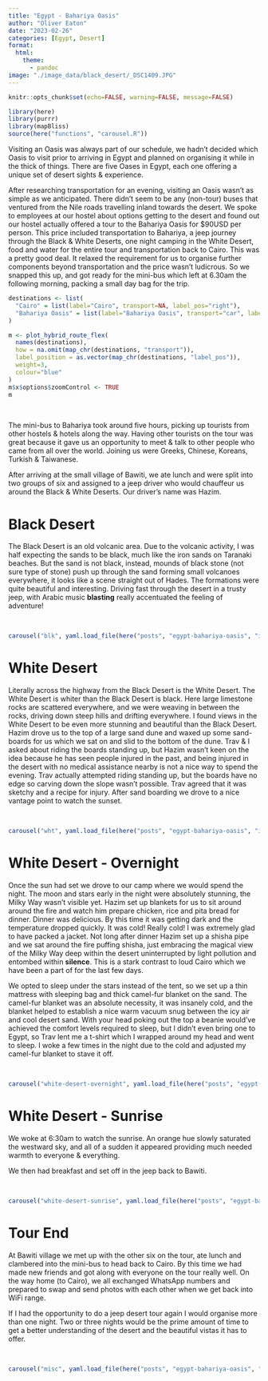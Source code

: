```yaml
---
title: "Egypt - Bahariya Oasis"
author: "Oliver Eaton"
date: "2023-02-26"
categories: [Egypt, Desert]
format: 
  html:
    theme: 
      - pandoc
image: "./image_data/black_desert/_DSC1409.JPG"
---
```


```r
knitr::opts_chunk$set(echo=FALSE, warning=FALSE, message=FALSE)
```

```r
library(here)
library(purrr)
library(mapBliss)
source(here("functions", "carousel.R"))
```

Visiting an Oasis was always part of our schedule, we hadn't decided which Oasis to visit prior to arriving in Egypt and planned on organising it while in the thick of things. There are five Oases in Egypt, each one offering a unique set of desert sights & experience.

After researching transportation for an evening, visiting an Oasis wasn't as simple as we anticipated. There didn't seem to be any (non-tour) buses that ventured from the Nile roads travelling inland towards the desert. We spoke to employees at our hostel about options getting to the desert and found out our hostel actually offered a tour to the Bahariya Oasis for \$90USD per person. This price included transportation to Bahariya, a jeep journey through the Black & White Deserts, one night camping in the White Desert, food and water for the entire tour and transportation back to Cairo. This was a pretty good deal. It relaxed the requirement for us to organise further components beyond transportation and the price wasn't ludicrous. So we snapped this up, and got ready for the mini-bus which left at 6.30am the following morning, packing a small day bag for the trip.

```r
destinations <- list(
  "Cairo" = list(label="Cairo", transport=NA, label_pos="right"),
  "Bahariya Oasis" = list(label="Bahariya Oasis", transport="car", label_pos="bottom")
)

m <- plot_hybrid_route_flex(
  names(destinations), 
  how = na.omit(map_chr(destinations, "transport")), 
  label_position = as.vector(map_chr(destinations, "label_pos")),
  weight=3,
  colour="blue"
)
m$x$options$zoomControl <- TRUE
m
```

<br>

The mini-bus to Bahariya took around five hours, picking up tourists from other hostels & hotels along the way. Having other tourists on the tour was great because it gave us an opportunity to meet & talk to other people who came from all over the world. Joining us were Greeks, Chinese, Koreans, Turkish & Taiwanese.

After arriving at the small village of Bawiti, we ate lunch and were split into two groups of six and assigned to a jeep driver who would chauffeur us around the Black & White Deserts. Our driver's name was Hazim.

# Black Desert

The Black Desert is an old volcanic area. Due to the volcanic activity, I was half expecting the sands to be black, much like the iron sands on Taranaki beaches. But the sand is not black, instead, mounds of black stone (not sure type of stone) push up through the sand forming small volcanoes everywhere, it looks like a scene straight out of Hades. The formations were quite beautiful and interesting. Driving fast through the desert in a trusty jeep, with Arabic music **blasting** really accentuated the feeling of adventure!

<br>

```r
carousel("blk", yaml.load_file(here("posts", "egypt-bahariya-oasis", "image_data", "black_desert", "black_desert.yml")))
```

# White Desert

Literally across the highway from the Black Desert is the White Desert. The White Desert is whiter than the Black Desert is black. Here large limestone rocks are scattered everywhere, and we were weaving in between the rocks, driving down steep hills and drifting everywhere. I found views in the White Desert to be even more stunning and beautiful than the Black Desert. Hazim drove us to the top of a large sand dune and waxed up some sand-boards for us which we sat on and slid to the bottom of the dune. Trav & I asked about riding the boards standing up, but Hazim wasn't keen on the idea because he has seen people injured in the past, and being injured in the desert with no medical assistance nearby is not a nice way to spend the evening. Trav actually attempted riding standing up, but the boards have no edge so carving down the slope wasn't possible. Trav agreed that it was sketchy and a recipe for injury. After sand boarding we drove to a nice vantage point to watch the sunset.

<br>

```r
carousel("wht", yaml.load_file(here("posts", "egypt-bahariya-oasis", "image_data", "white_desert", "white_desert.yml")))
```

# White Desert - Overnight

Once the sun had set we drove to our camp where we would spend the night. The moon and stars early in the night were absolutely stunning, the Milky Way wasn't visible yet. Hazim set up blankets for us to sit around around the fire and watch him prepare chicken, rice and pita bread for dinner. Dinner was delicious. By this time it was getting dark and the temperature dropped quickly. It was cold! Really cold! I was extremely glad to have packed a jacket. Not long after dinner Hazim set up a shisha pipe and we sat around the fire puffing shisha, just embracing the magical view of the Milky Way deep within the desert uninterrupted by light pollution and entombed within **silence**. This is a stark contrast to loud Cairo which we have been a part of for the last few days.

We opted to sleep under the stars instead of the tent, so we set up a thin mattress with sleeping bag and thick camel-fur blanket on the sand. The camel-fur blanket was an absolute necessity, it was insanely cold, and the blanket helped to establish a nice warm vacuum snug between the icy air and cool desert sand. With your head poking out the top a beanie would've achieved the comfort levels required to sleep, but I didn't even bring one to Egypt, so Trav lent me a t-shirt which I wrapped around my head and went to sleep. I woke a few times in the night due to the cold and adjusted my camel-fur blanket to stave it off.

<br>

```r
carousel("white-desert-overnight", yaml.load_file(here("posts", "egypt-bahariya-oasis", "image_data", "white_desert", "white_desert_overnight.yml")))
```

# White Desert - Sunrise

We woke at 6:30am to watch the sunrise. An orange hue slowly saturated the westward sky, and all of a sudden it appeared providing much needed warmth to everyone & everything.

We then had breakfast and set off in the jeep back to Bawiti.

<br>

```r
carousel("white-desert-sunrise", yaml.load_file(here("posts", "egypt-bahariya-oasis", "image_data", "white_desert", "white_desert_sunrise.yml")))
```

# Tour End

At Bawiti village we met up with the other six on the tour, ate lunch and clambered into the mini-bus to head back to Cairo. By this time we had made new friends and got along with everyone on the tour really well. On the way home (to Cairo), we all exchanged WhatsApp numbers and prepared to swap and send photos with each other when we get back into WiFi range.

If I had the opportunity to do a jeep desert tour again I would organise more than one night. Two or three nights would be the prime amount of time to get a better understanding of the desert and the beautiful vistas it has to offer.

<br>

```r
carousel("misc", yaml.load_file(here("posts", "egypt-bahariya-oasis", "image_data", "misc", "misc.yml")))
```
